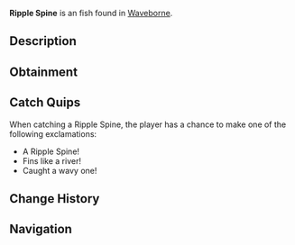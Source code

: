 {{FishInfobox
|image          = Ripple Spine.png
|rarity         = Unusual
|sea            = Second Sea
|location       = [[Waveborne]]
|sublocation    = 
|sources        = Fishing Rod
|radar_location = 
|prog_speed     = +10
|xp             = 70
|weather        = Clear
|time           = Night
|season         = Spring
|bait           = Seaweed
|base_weight    = 190
|base_value     = 140
|weight_range   = 115
|base_chance    = 60
|base_resil     = 45
}}
'''Ripple Spine''' is an {{Rarity|Unusual}} fish found in [[Waveborne]].

== Description ==
{{Description|A light blue fish with long, flowing fins and dark blue stripes, rippling through the water like a living wave.|Bestiary Entry}}

== Obtainment ==
{{Description|It glides where the currents hum softly.|Bestiary Hint}}
{{Fish Availability|
Waveborne
|top_rods      = 
Trident Rod\186381.41\153486.15;
Free Spirit Rod\174543.5\136339.8;
Leviathan's Fang Rod\174516.21\95477.26;
Azure Of Lagoon\162407.62\147948.36;
Astralhook Rod\161622.82\177934;
Adventurer's Rod\146276.43\135681.55;
Resourceful Rod\114600.25\105541.5;
Firefly Rod\151757.63\150888.4;
Carrot Rod\140228.44\140228.44;
Long Rod\118226.4\112884.45;
Verdant Shear Rod\143673.41\128005.03;
No-Life Rod\140909.95\119712.35;
Blazebringer Rod\137468.2\136008;
Seraphic Rod\126366.9\104063.86;
Challenger's Rod\121999.68\102840.48;
Depthseeker Rod\121668.69\110918.51;
Rod Of The Forgotten Fang\120061.58\98086.61;
Avalanche Rod\119227.61\109198.8;
Volcanic Rod\117840.41\102699.77;
Zeus Rod\117317.79\102244.3;
Rod Of The Depths\116652.66\95661;
Ethereal Prism Rod\116232.49\78289.82;
Rod Of The Exalted One\115708.26\81004.38;
Steady Rod\97825.12\89255.92
|recommended   = Free Spirit Rod
}}

== Catch Quips ==
When catching a Ripple Spine, the player has a chance to make one of the following exclamations:
* A Ripple Spine!
* Fins like a river!
* Caught a wavy one!

== Change History ==
{{Change History|{{subst:Current Version}}}}

== Navigation ==
{{Fish Navbox|Waveborne}}